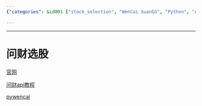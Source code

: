 ```yaml
---
{"categories": &id001 ["stock_selection", "WenCai XuanGǔ", "Python", "API", "finance", "investment", "platform"], "category": "Stock Selection", "date": "2022-11-03 14:24:39", "description": "Introducing '问财选股' (WenCai XuanGǔ), a stock selection platform with an official website and API tutorial. It also has a Python implementation called 'pywencai', providing users with tools for making informed investment decisions.", "tags": *id001, "title": "Discover '问财选股': The Comprehensive Stock Selection Platform And Python Implementation"}

---
```


------

# 问财选股

[官网](http://www.iwencai.com/unifiedmobile/#/home/index)

[问财api教程](https://zhuanlan.zhihu.com/p/539403282?utm_id=0)

[pywencai](https://github.com/zsrl/pywencai)

